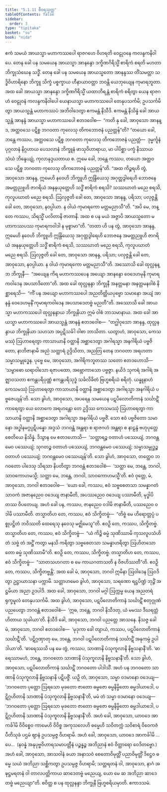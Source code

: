 ```yaml
---
title: "5.1.11 စီဝရသုတ္တ"
tableOfContents: false
sidebar:
  order: 3
type: "tipitaka"
basket: "su"
book: "nida"
---
```



<DynamicBreadcrumb />

<Division number="154" book="nida">

<Paragraph number="988" book="nida">
ဧကံ သမယံ အာယသ္မာ မဟာကဿပေါ ရာဇဂဟေ ဝိဟရတိ ဝေဠုဝနေ ကလန္ဒကနိဝါပေ. တေန ခေါ ပန သမယေန အာယသ္မာ အာနန္ဒော ဒက္ခိဏဂိရိသ္မိံ စာရိကံ စရတိ မဟတာ ဘိက္ခုသံဃေန သဒ္ဓိံ.
</Paragraph>

<Paragraph number="989" book="nida">
တေန ခေါ ပန သမယေန အာယသ္မတော အာနန္ဒဿ တိံသမတ္တာ သဒ္ဓိဝိဟာရိနော ဘိက္ခူ သိက္ခံ ပစ္စက္ခာယ ဟီနာယာဝတ္တာ ဘဝန္တိ ယေဘုယျေန ကုမာရဘူတာ. အထ ခေါ အာယသ္မာ အာနန္ဒော ဒက္ခိဏဂိရိသ္မိံ ယထာဘိရန္တံ စာရိကံ စရိတွာ ယေန ရာဇဂဟံ ဝေဠုဝနံ ကလန္ဒကနိဝါပေါ ယေနာယသ္မာ မဟာကဿပေါ တေနုပသင်္ကမိ; ဥပသင်္ကမိတွာ အာယသ္မန္တံ မဟာကဿပံ အဘိဝါဒေတွာ ဧကမန္တံ နိသီဒိ. ဧကမန္တံ နိသိန္နံ ခေါ အာယသ္မန္တံ အာနန္ဒံ အာယသ္မာ မဟာကဿပေါ ဧတဒဝေါစ—  “ကတိ နု ခေါ, အာဝုသော အာနန္ဒ, အတ္ထဝသေ ပဋိစ္စ ဘဂဝတာ ကုလေသု တိကဘောဇနံ ပညတ္တန်”တိ?
</Paragraph>

<Paragraph number="990" book="nida">
“တယော ခေါ, ဘန္တေ ကဿပ, အတ္ထဝသေ ပဋိစ္စ ဘဂဝတာ ကုလေသု တိကဘောဇနံ ပညတ္တံ—  ဒုမ္မင်္ကူနံ ပုဂ္ဂလာနံ နိဂ္ဂဟာယ ပေသလာနံ ဘိက္ခူနံ ဖာသုဝိဟာရာယ, မာ ပါပိစ္ဆာ ပက္ခံ နိဿာယ သံဃံ ဘိန္ဒေယျုံ, ကုလာနုဒ္ဒယတာယ စ. ဣမေ ခေါ, ဘန္တေ ကဿပ, တယော အတ္ထဝသေ ပဋိစ္စ ဘဂဝတာ ကုလေသု တိကဘောဇနံ ပညတ္တန်”တိ.
</Paragraph>

<Paragraph number="991" book="nida">
“အထ ကိဉ္စရဟိ တွံ, အာဝုသော အာနန္ဒ, ဣမေဟိ နဝေဟိ ဘိက္ခူဟိ ဣန္ဒြိယေသု အဂုတ္တဒွါရေဟိ ဘောဇနေ အမတ္တညူဟိ ဇာဂရိယံ အနနုယုတ္တေဟိ သဒ္ဓိံ စာရိကံ စရသိ? သဿဃာတံ မညေ စရသိ, ကုလူပဃာတံ မညေ စရသိ. ဩလုဇ္ဇတိ ခေါ တေ, အာဝုသော အာနန္ဒ, ပရိသာ; ပလုဇ္ဇန္တိ ခေါ တေ, အာဝုသော, နဝပ္ပါယာ. န ဝါယံ ကုမာရကော မတ္တမညာသီ”တိ.
</Paragraph>

<Paragraph number="992" book="nida">
“အပိ မေ, ဘန္တေ ကဿပ, သိရသ္မိံ ပလိတာနိ ဇာတာနိ. အထ စ ပန မယံ အဇ္ဇာပိ အာယသ္မတော မဟာကဿပဿ ကုမာရကဝါဒါ န မုစ္စာမာ”တိ. “တထာ ဟိ ပန တွံ, အာဝုသော အာနန္ဒ, ဣမေဟိ နဝေဟိ ဘိက္ခူဟိ ဣန္ဒြိယေသု အဂုတ္တဒွါရေဟိ ဘောဇနေ အမတ္တညူဟိ ဇာဂရိယံ အနနုယုတ္တေဟိ သဒ္ဓိံ စာရိကံ စရသိ, သဿဃာတံ မညေ စရသိ, ကုလူပဃာတံ မညေ စရသိ. ဩလုဇ္ဇတိ ခေါ တေ, အာဝုသော အာနန္ဒ, ပရိသာ; ပလုဇ္ဇန္တိ ခေါ တေ, အာဝုသော, နဝပ္ပါယာ. န ဝါယံ ကုမာရကော မတ္တမညာသီ”တိ.
</Paragraph>

<Paragraph number="993" book="nida">
အဿောသိ ခေါ ထုလ္လနန္ဒာ ဘိက္ခုနီ—  “အယျေန ကိရ မဟာကဿပေန အယျော အာနန္ဒော ဝေဒေဟမုနိ ကုမာရကဝါဒေန အပသာဒိတော”တိ.
</Paragraph>

<Paragraph number="994" book="nida">
အထ ခေါ ထုလ္လနန္ဒာ ဘိက္ခုနီ အနတ္တမနာ အနတ္တမနဝါစံ နိစ္ဆာရေသိ—  “ကိံ ပန အယျော မဟာကဿပေါ အညတိတ္ထိယပုဗ္ဗော သမာနော အယျံ အာနန္ဒံ ဝေဒေဟမုနိံ ကုမာရကဝါဒေန အပသာဒေတဗ္ဗံ မညတီ”တိ. အဿောသိ ခေါ အာယသ္မာ မဟာကဿပေါ ထုလ္လနန္ဒာယ ဘိက္ခုနိယာ ဣမံ ဝါစံ ဘာသမာနာယ.
</Paragraph>

<Paragraph number="995" book="nida">
အထ ခေါ အာယသ္မာ မဟာကဿပေါ အာယသ္မန္တံ အာနန္ဒံ ဧတဒဝေါစ—  “တဂ္ဃါဝုသော အာနန္ဒ, ထုလ္လနန္ဒာယ ဘိက္ခုနိယာ သဟသာ အပ္ပဋိသင်္ခါ ဝါစာ ဘာသိတာ. ယတွာဟံ, အာဝုသော, ကေသမဿုံ ဩဟာရေတွာ ကာသာယာနိ ဝတ္ထာနိ အစ္ဆာဒေတွာ အဂါရသ္မာ အနဂါရိယံ ပဗ္ဗဇိတော, နာဘိဇာနာမိ အညံ သတ္ထာရံ ဥဒ္ဒိသိတာ, အညတြ တေန ဘဂဝတာ အရဟတာ သမ္မာသမ္ဗုဒ္ဓေန. ပုဗ္ဗေ မေ, အာဝုသော, အဂါရိကဘူတဿ သတော ဧတဒဟောသိ—  ‘သမ္ဗာဓော ဃရာဝါသော ရဇာပထော, အဗ္ဘောကာသော ပဗ္ဗဇ္ဇာ. နယိဒံ သုကရံ အဂါရံ အဇ္ဈာဝသတာ ဧကန္တပရိပုဏ္ဏံ ဧကန္တပရိသုဒ္ဓံ သင်္ခလိခိတံ ဗြဟ္မစရိယံ စရိတုံ. ယန္နူနာဟံ ကေသမဿုံ ဩဟာရေတွာ ကာသာယာနိ ဝတ္ထာနိ အစ္ဆာဒေတွာ အဂါရသ္မာ အနဂါရိယံ ပဗ္ဗဇေယျန်’တိ. သော ခွါဟံ, အာဝုသော, အပရေန သမယေန ပဋပိလောတိကာနံ သင်္ဃာဋိံ ကာရေတွာ ယေ လောကေ အရဟန္တော တေ ဥဒ္ဒိဿ ကေသမဿုံ ဩဟာရေတွာ ကာသာယာနိ ဝတ္ထာနိ အစ္ဆာဒေတွာ အဂါရသ္မာ အနဂါရိယံ ပဗ္ဗဇိံ.
</Paragraph>

<Paragraph number="996" book="nida">
သော ဧဝံ ပဗ္ဗဇိတော သမာနော အဒ္ဓါနမဂ္ဂပ္ပဋိပန္နော အဒ္ဒသံ ဘဂဝန္တံ အန္တရာ စ ရာဇဂဟံ အန္တရာ စ နာဠန္ဒံ ဗဟုပုတ္တေ စေတိယေ နိသိန္နံ. ဒိသွာန မေ ဧတဒဟောသိ—  ‘သတ္ထာရဉ္စ ဝတာဟံ ပဿေယျံ, ဘဂဝန္တမေဝ ပဿေယျံ; သုဂတဉ္စ ဝတာဟံ ပဿေယျံ, ဘဂဝန္တမေဝ ပဿေယျံ; သမ္မာသမ္ဗုဒ္ဓဉ္စ ဝတာဟံ ပဿေယျံ; ဘဂဝန္တမေဝ ပဿေယျန်’တိ. သော ခွါဟံ, အာဝုသော, တတ္ထေဝ ဘဂဝတော ပါဒေသု သိရသာ နိပတိတွာ ဘဂဝန္တံ ဧတဒဝေါစံ—  ‘သတ္ထာ မေ, ဘန္တေ, ဘဂဝါ, သာဝကောဟမသ္မိ; သတ္ထာ မေ, ဘန္တေ, ဘဂဝါ, သာဝကောဟမသ္မီ’တိ. ဧဝံ ဝုတ္တေ, မံ, အာဝုသော, ဘဂဝါ ဧတဒဝေါစ—  ‘ယော ခေါ, ကဿပ, ဧဝံ သဗ္ဗစေတသာ သမန္နာဂတံ သာဝကံ အဇာနညေဝ ဝဒေယျ ဇာနာမီတိ, အပဿညေဝ ဝဒေယျ ပဿာမီတိ, မုဒ္ဓါပိ တဿ ဝိပတေယျ. အဟံ ခေါ ပန, ကဿပ, ဇာနညေဝ ဝဒါမိ ဇာနာမီတိ, ပဿညေဝ ဝဒါမိ ပဿာမီတိ.
</Paragraph>

<Paragraph number="997" book="nida">
တသ္မာတိဟ တေ, ကဿပ, ဧဝံ သိက္ခိတဗ္ဗံ—  “တိဗ္ဗံ မေ ဟိရောတ္တပ္ပံ ပစ္စုပဋ္ဌိတံ ဘဝိဿတိ ထေရေသု နဝေသု မဇ္ဈိမေသူ”တိ. ဧဝဉှိ တေ, ကဿပ, သိက္ခိတဗ္ဗံ.
</Paragraph>

<Paragraph number="998" book="nida">
တသ္မာတိဟ တေ, ကဿပ, ဧဝံ သိက္ခိတဗ္ဗံ—  “ယံ ကိဉ္စိ ဓမ္မံ သုဏိဿာမိ ကုသလူပသံဟိတံ သဗ္ဗံ တံ အဋ္ဌိံ ကတွာ မနသိ ကရိတွာ သဗ္ဗစေတသာ သမန္နာဟရိတွာ ဩဟိတသောတော ဓမ္မံ သုဏိဿာမီ”တိ. ဧဝဉှိ တေ, ကဿပ, သိက္ခိတဗ္ဗံ.
</Paragraph>

<Paragraph number="999" book="nida">
တသ္မာတိဟ တေ, ကဿပ, ဧဝံ သိက္ခိတဗ္ဗံ—  “သာတသဟဂတာ စ မေ ကာယဂတာသတိ န ဝိဇဟိဿတီ”တိ. ဧဝဉှိ တေ, ကဿပ, သိက္ခိတဗ္ဗန္တိ’.
</Paragraph>

<Paragraph number="1000" book="nida">
အထ ခေါ မံ, အာဝုသော, ဘဂဝါ ဣမိနာ ဩဝါဒေန ဩဝဒိတွာ ဥဋ္ဌာယာသနာ ပက္ကာမိ. သတ္တာဟမေဝ ခွါဟံ, အာဝုသော, သရဏော ရဋ္ဌပိဏ္ဍံ ဘုဉ္ဇိံ အဋ္ဌမိယာ အညာ ဥဒပါဒိ.
</Paragraph>

<Paragraph number="1001" book="nida">
အထ ခေါ, အာဝုသော, ဘဂဝါ မဂ္ဂါ ဩက္ကမ္မ ယေန အညတရံ ရုက္ခမူလံ တေနုပသင်္ကမိ. အထ ခွါဟံ, အာဝုသော, ပဋပိလောတိကာနံ သင်္ဃာဋိံ စတုဂ္ဂုဏံ ပညပေတွာ ဘဂဝန္တံ ဧတဒဝေါစံ—  ‘ဣဓ, ဘန္တေ, ဘဂဝါ နိသီဒတု, ယံ မမဿ ဒီဃရတ္တံ ဟိတာယ သုခါယာ’တိ. နိသီဒိ ခေါ, အာဝုသော, ဘဂဝါ ပညတ္တေ အာသနေ. နိသဇ္ဇ ခေါ မံ, အာဝုသော, ဘဂဝါ ဧတဒဝေါစ—  ‘မုဒုကာ ခေါ တျာယံ, ကဿပ, ပဋပိလောတိကာနံ သင်္ဃာဋီ’တိ. ‘ပဋိဂ္ဂဏှာတု မေ, ဘန္တေ, ဘဂဝါ ပဋပိလောတိကာနံ သင်္ဃာဋိံ အနုကမ္ပံ ဥပါဒါယာ’တိ. ‘ဓာရေဿသိ ပန မေ တွံ, ကဿပ, သာဏာနိ ပံသုကူလာနိ နိဗ္ဗသနာနီ’တိ. ‘ဓာရေဿာမဟံ, ဘန္တေ, ဘဂဝတော သာဏာနိ ပံသုကူလာနိ နိဗ္ဗသနာနီ’တိ. သော ခွါဟံ, အာဝုသော, ပဋပိလောတိကာနံ သင်္ဃာဋိံ ဘဂဝတော ပါဒါသိံ. အဟံ ပန ဘဂဝတော သာဏာနိ ပံသုကူလာနိ နိဗ္ဗသနာနိ ပဋိပဇ္ဇိံ.
</Paragraph>

<Paragraph number="1002" book="nida">
ယဉှိ တံ, အာဝုသော, သမ္မာ ဝဒမာနော ဝဒေယျ—  ‘ဘဂဝတော ပုတ္တော ဩရသော မုခတော ဇာတော ဓမ္မဇော ဓမ္မနိမ္မိတော ဓမ္မဒါယာဒေါ, ပဋိဂ္ဂဟိတာနိ သာဏာနိ ပံသုကူလာနိ နိဗ္ဗသနာနီ’တိ, မမံ တံ သမ္မာ ဝဒမာနော ဝဒေယျ—  ‘ဘဂဝတော ပုတ္တော ဩရသော မုခတော ဇာတော ဓမ္မဇော ဓမ္မနိမ္မိတော ဓမ္မဒါယာဒေါ, ပဋိဂ္ဂဟိတာနိ သာဏာနိ ပံသုကူလာနိ နိဗ္ဗသနာနီ’တိ.
</Paragraph>

<Paragraph number="1003" book="nida">
အဟံ ခေါ, အာဝုသော, ယာဝဒေ အာကင်္ခါမိ ဝိဝိစ္စေဝ ကာမေဟိ ဝိဝိစ္စ အကုသလေဟိ ဓမ္မေဟိ သဝိတက္ကံ သဝိစာရံ ဝိဝေကဇံ ပီတိသုခံ ပဌမံ ဈာနံ ဥပသမ္ပဇ္ဇ ဝိဟရာမိ. အဟံ ခေါ, အာဝုသော, ယာဝဒေ အာကင်္ခါမိ …ပေ…  (နဝန္နံ အနုပုဗ္ဗဝိဟာရသမာပတ္တီနံ ပဉ္စန္နဉ္စ အဘိညာနံ ဧဝံ ဝိတ္ထာရော ဝေဒိတဗ္ဗော.)
</Paragraph>

<Paragraph number="1004" book="nida">
အဟံ ခေါ, အာဝုသော, အာသဝါနံ ခယာ အနာသဝံ စေတောဝိမုတ္တိံ ပညာဝိမုတ္တိံ ဒိဋ္ဌေဝ ဓမ္မေ သယံ အဘိညာ သစ္ဆိကတွာ ဥပသမ္ပဇ္ဇ ဝိဟရာမိ; သတ္တရတနံ ဝါ, အာဝုသော, နာဂံ အဍ္ဎဋ္ဌမရတနံ ဝါ တာလပတ္တိကာယ ဆာဒေတဗ္ဗံ မညေယျ, ယော မေ ဆ အဘိညာ ဆာဒေတဗ္ဗံ မညေယျာ”တိ.
</Paragraph>

<Paragraph number="1005" book="nida">
စဝိတ္ထ စ ပန ထုလ္လနန္ဒာ ဘိက္ခုနီ ဗြဟ္မစရိယမှာတိ.

</Paragraph>
</Division>

<Paragraph number="1006" type="center" book="nida">
ဧကာဒသမံ.
</Paragraph>